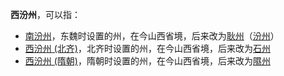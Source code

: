 '''西汾州'''，可以指：
*[[南汾州|南汾州]]，东魏时设置的州，在今山西省境，后来改为[[耿州|耿州]]（[[汾州|汾州]]）
*[[西汾州_(北齐)|西汾州 (北齐)]]，北齐时设置的州，在今山西省境，后来改为[[石州_(北周)|石州]]
*[[西汾州_(隋朝)|西汾州 (隋朝)]]，隋朝时设置的州，在今山西省境，后来改为[[隰州_(隋朝)|隰州]]

{{Disambig|X|Cat=三字中国州名消歧义}}